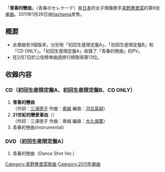 
{{unreferenced|time=2011-07-31T09:53:59+00:00}}
{{Infobox Single
| Name           = 青春的戀曲
| Cover          = Mano Erina - Seishun no Serenade.jpg
| Artist         = [[真野惠里菜|真野惠里菜]]
| Album          = [[More_Friends_Over|More Friends Over]]
| A-side         = 青春的戀曲
| B-side         = 21世紀的戀愛事情
| Released       = 2011年1月26日
| Format         = [[单曲|单曲]]
| Recorded       = 2011年<br/>{{JPN}}
| Genre          = [[J-POP|J-POP]]
| Lenght         =
| Label          = [[hachama|hachama]]
| Writer         = [[三浦徳子|三浦徳子]]<br/>[[泰誠|泰誠]]
| Producer       = [[淳君|淳君]]
| Certification  = 
| Chart position = * 週間最高排名第13位<small>（[[Oricon公信榜|Oricon]]）</small> 
| Last single    = [[充滿活力地向前行!|充滿活力地向前行!]]<br/>（2010年）
| This single    = '''青春的戀曲'''<br/>（2011年）
| Next single    = [[My_Days_for_You|My Days for You]]<br/>（2011年）
| Misc           =
}}

「'''青春的戀曲'''」（青春のセレナーデ）是[[日本|日本]]的女子偶像歌手[[真野惠里菜|真野惠里菜]]的第9张[[单曲|单曲]]。2011年1月26日由[[hachama|hachama]]发售。

== 概要 ==
* 此單曲有3個版本，分別有「初回生産限定盤A」、「初回生産限定盤B」和「CD ONLY」。「初回生産限定盤A」收錄了「青春的戀曲」的PV。
* 在2月7日於公信榜单曲週排行榜取得第13位。

== 收錄内容 ==
===CD（初回生産限定盤A、初回生産限定盤B、CD ONLY）===
# '''青春的戀曲'''<br/>（作詞：[[三浦徳子|三浦徳子]] 作曲：[[泰誠|泰誠]] 編曲：[[河合英嗣|河合英嗣]]）
# '''21世紀的戀愛事由'''（{{lang|ja|21世紀的恋愛事情}}）<br/>（作詞：三浦徳子 作曲：泰誠 編曲：[[大久保薫|大久保薫]]）
# 青春的戀曲(Instrumental)

===DVD（初回生産限定盤A）===
# 青春的戀曲（Dance Shot Ver.）



{{真野惠里菜}}

{{DEFAULTSORT:Seishun no Serenade}}
[[Category:真野惠里菜歌曲|Category:真野惠里菜歌曲]]
[[Category:2011年單曲|Category:2011年單曲]]